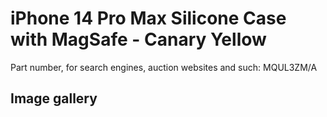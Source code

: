 
# iPhone 14 Pro Max Silicone Case with MagSafe - Canary Yellow

Part number, for search engines, auction websites and such: MQUL3ZM/A

## Image gallery

<div style={{ width: '100%', maxWidth: '768px' }}>
<GalleryComponent
    images={[
      {
        original: "/everysource/MQUL3.webp",
        thumbnail: "/everypreview/MQUL3.webp",
      },
      {
        original: "/everysource/MQUL3_AV1.webp",
        thumbnail: "/everypreview/MQUL3_AV1.webp",
      },
      {
        original: "/everysource/MQUL3_AV2.webp",
        thumbnail: "/everypreview/MQUL3_AV2.webp",
      },
      {
        original: "/everysource/MQUL3_AV3.webp",
        thumbnail: "/everypreview/MQUL3_AV3.webp",
      }
    ]}
  />
</div>